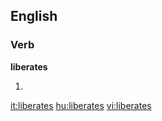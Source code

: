 
==English==

===Verb===
'''liberates'''

# {{third-person singular of|[[liberate]]}}

[[it:liberates]]
[[hu:liberates]]
[[vi:liberates]]